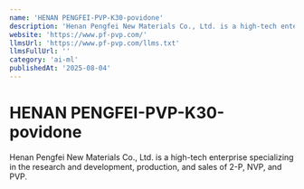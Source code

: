 ```yaml
---
name: 'HENAN PENGFEI-PVP-K30-povidone'
description: 'Henan Pengfei New Materials Co., Ltd. is a high-tech enterprise specializing in the research and development, production, and sales of 2-P, NVP, and PVP.'
website: 'https://www.pf-pvp.com/'
llmsUrl: 'https://www.pf-pvp.com/llms.txt'
llmsFullUrl: ''
category: 'ai-ml'
publishedAt: '2025-08-04'
---
```


# HENAN PENGFEI-PVP-K30-povidone

Henan Pengfei New Materials Co., Ltd. is a high-tech enterprise specializing in the research and development, production, and sales of 2-P, NVP, and PVP.
